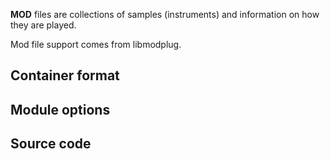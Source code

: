 {{website|libmodplug|http://directory.fsf.org/audio/libmodplug.html}}
'''MOD''' files are collections of samples (instruments) and information on how they are played.

Mod file support comes from libmodplug.

==Container format==
{{mux|id=mod|encoder=n}}

==Module options==
{{Transcluded|Documentation:Modules/mod}}
{{:Documentation:Modules/mod}}

== Source code ==
{{file|modules/demux/mod.c|input demuxer}}